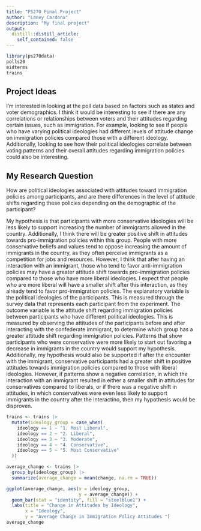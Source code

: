 ```yaml
---
title: "PS270 Final Project"
author: "Laney Cardona"
description: "My final project"
output:
  distill::distill_article:
    self_contained: false
---
```


```r
library(ps270data)
polls20
midterms
trains
```

## Project Ideas 

I’m interested in looking at the poll data based on factors such as states and voter demographics. I think it would be interesting to see if there are any correlations or relationships between voters and their attitudes regarding certain issues, such as immigration. For example, looking to see if people who have varying political ideologies had different levels of attitude change on immigration policies compared those with a different ideology. Additionally, looking to see how their political ideologies correlate between voting patterns and their overall attitudes regarding immigration policies could also be interesting. 


## My Research Question 

How are political ideologies associated with attitudes toward immigration policies among participants, and are there differences in the level of attitude shifts regarding these policies depending on the demographic of the participant?

My hypothesis is that participants with more conservative ideologies will be less likely to support increasing the number of immigrants allowed in the country. Additionally, I think there will be greater positive shift in attitudes towards pro-immigration policies within this group. People with more conservative beliefs and values tend to oppose increasing the amount of immigrants in the country, as they often perceive immigrants as a competition for jobs and resources. However, I think that after having an interaction with an immigrant, those who tend to favor anti-immigration policies may have a greater attitude shift towards pro-immigration policies compared to those who have more liberal ideologies. I expect that people who are more liberal will have a smaller shift after this interaction, as they already tend to favor pro-immigration policies. The explanatory variable is the political ideologies of the participants. This is measured through the survey data that represents each participant from the experiment. The outcome variable is the attitude shift regarding immigration policies between participants who have different political ideologies. This is measured by observing the attitudes of the participants before and after interacting with the confederate immigrant, to determine which group has a greater attitude shift regarding immigration policies. Patterns that show participants who were conservative were more likely to start out favoring a decrease in immigrants in the country would support my hypothesis. Additionally, my hypothesis would also be supported if after the encounter with the immigrant, conservative participants had a greater shift in positive attitudes towards immigration policies compared to those with liberal ideologies. However, if patterns show a negative correlation, in which the interaction with an immigrant resulted in either a smaller shift in attitudes for conservatives compared to liberals, or if there was a negative shift in attitudes, in which conservatives were even less likely to support immigrants in the country after the interactino, then my hypothesis would be disproven. 





```r
trains <- trains |>
  mutate(ideology_group = case_when(
    ideology == 1 ~ "1. Most Liberal",
    ideology == 2 ~ "2. Liberal",
    ideology == 3 ~ "3. Moderate",
    ideology == 4 ~ "4. Conservative",
    ideology == 5 ~ "5. Most Conservative"
  ))
```

```r
average_change <- trains |>
  group_by(ideology_group) |>
  summarize(average_change = mean(change, na.rm = TRUE))

ggplot(average_change, aes(x = ideology_group, 
                           y = average_change)) +
  geom_bar(stat = "identity", fill = "steelblue1") +
  labs(title = "Change in Attitudes by Ideology",
       x = "Ideology",
       y = "Average Change in Immigration Policy Attitudes ")
average_change
```

































